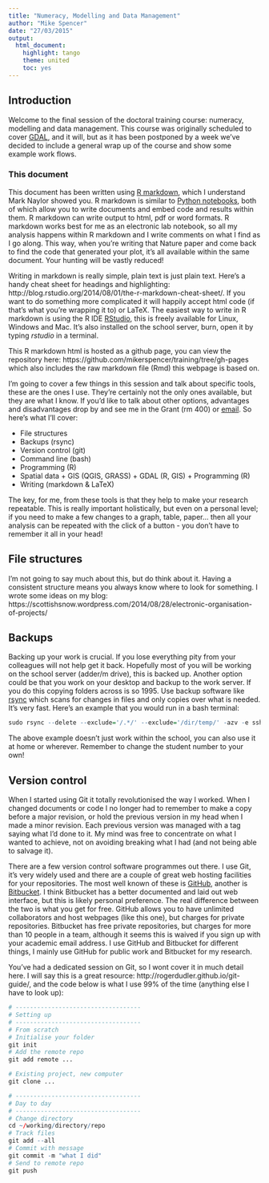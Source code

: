 ```yaml
---
title: "Numeracy, Modelling and Data Management"
author: "Mike Spencer"
date: "27/03/2015"
output:
  html_document:
    highlight: tango
    theme: united
    toc: yes
---
```


## Introduction

Welcome to the final session of the doctoral training course: numeracy, modelling and data management. This course was originally scheduled to cover [GDAL](http://www.gdal.org/), and it will, but as it has been postponed by a week we've decided to include a general wrap up of the course and show some example work flows.

### This document

This document has been written using [R markdown](http://rmarkdown.rstudio.com/), which I understand Mark Naylor showed you. R markdown is similar to [Python notebooks](http://ipython.org/notebook.html), both of which allow you to write documents and embed code and results within them. R markdown can write output to html, pdf or word formats. R markdown works best for me as an electronic lab notebook, so all my analysis happens within R markdown and I write comments on what I find as I go along. This way, when you're writing that Nature paper and come back to find the code that generated your plot, it's all available within the same document. Your hunting will be vastly reduced!

Writing in markdown is really simple, plain text is just plain text. Here's a handy cheat sheet for headings and highlighting: http://blog.rstudio.org/2014/08/01/the-r-markdown-cheat-sheet/. If you want to do something more complicated it will happily accept html code (if that's what you're wrapping it to) or LaTeX. The easiest way to write in R markdown is using the R IDE [RStudio](http://www.rstudio.com/products/rstudio/download/), this is freely available for Linux, Windows and Mac. It's also installed on the school server, burn, open it by typing *rstudio* in a terminal.

This R markdown html is hosted as a github page, you can view the repository here: https://github.com/mikerspencer/training/tree/gh-pages which also includes the raw markdown file (Rmd) this webpage is based on.

I'm going to cover a few things in this session and talk about specific tools, these are the ones I use. They're certainly not the only ones available, but they are what I know. If you'd like to talk about other options, advantages and disadvantages drop by and see me in the Grant (rm 400) or [email](http://www.ed.ac.uk/schools-departments/geosciences/people?indv=2920&cw_xml=student.html). So here's what I'll cover:

* File structures
* Backups (rsync)
* Version control (git)
* Command line (bash)
* Programming (R)
* Spatial data
      + GIS (QGIS, GRASS)
      + GDAL (R, GIS)
      + Programming (R)
* Writing (markdown & LaTeX)

The key, for me, from these tools is that they help to make your research repeatable. This is really important holistically, but even on a personal level; if you need to make a few changes to a graph, table, paper... then all your analysis can be repeated with the click of a button - you don't have to remember it all in your head!


## File structures

I'm not going to say much about this, but do think about it. Having a consistent structure means you always know where to look for something. I wrote some ideas on my blog: https://scottishsnow.wordpress.com/2014/08/28/electronic-organisation-of-projects/


## Backups

Backing up your work is crucial. If you lose everything pity from your colleagues will not help get it back. Hopefully most of you will be working on the school server (adder/m drive), this is backed up. Another option could be that you work on your desktop and backup to the work server. If you do this copying folders across is so 1995. Use backup software like [rsync](http://en.wikipedia.org/wiki/Rsync) which scans for changes in files and only copies over what is needed. It's very fast. Here's an example that you would run in a bash terminal:

```r
sudo rsync --delete --exclude='/.*/' --exclude='/dir/temp/' -azv -e ssh /home/s1066252 s1066252@adder.geos.ed.ac.uk:/home/s1066252/
```

The above example doesn't just work within the school, you can also use it at home or wherever. Remember to change the student number to your own!


## Version control

When I started using Git it totally revolutionised the way I worked. When I changed documents or code I no longer had to remember to make a copy before a major revision, or hold the previous version in my head when I made a minor revision. Each previous version was managed with a tag saying what I'd done to it. My mind was free to concentrate on what I wanted to achieve, not on avoiding breaking what I had (and not being able to salvage it).

There are a few version control software programmes out there. I use Git, it's very widely used and there are a couple of great web hosting facilities for your repositories. The most well known of these is [GitHub](https://github.com/), another is [Bitbucket](https://bitbucket.org/). I think Bitbucket has a better documented and laid out web interface, but this is likely personal preference. The real difference between the two is what you get for free. GitHub allows you to have unlimited collaborators and host webpages (like this one), but charges for private repositories. Bitbucket has free private repositories, but charges for more than 10 people in a team, although it seems this is waived if you sign up with your academic email address. I use GitHub and Bitbucket for different things, I mainly use GitHub for public work and Bitbucket for my research.

You've had a dedicated session on Git, so I wont cover it in much detail here. I will say this is a great resource: http://rogerdudler.github.io/git-guide/, and the code below is what I use 99% of the time (anything else I have to look up):

```r
# -----------------------------------
# Setting up
# -----------------------------------
# From scratch
# Initialise your folder
git init
# Add the remote repo
git add remote ...

# Existing project, new computer
git clone ...

# -----------------------------------
# Day to day
# -----------------------------------
# Change directory
cd ~/working/directory/repo
# Track files
git add --all
# Commit with message
git commit -m "what I did"
# Send to remote repo
git push
```